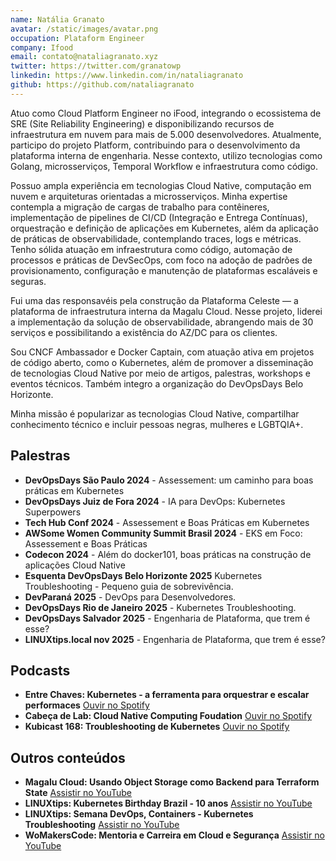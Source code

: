 ```yaml
---
name: Natália Granato
avatar: /static/images/avatar.png
occupation: Plataform Engineer
company: Ifood
email: contato@nataliagranato.xyz
twitter: https://twitter.com/granatowp
linkedin: https://www.linkedin.com/in/nataliagranato
github: https://github.com/nataliagranato
---
```


Atuo como Cloud Platform Engineer no iFood, integrando o ecossistema de SRE (Site Reliability Engineering) e disponibilizando recursos de infraestrutura em nuvem para mais de 5.000 desenvolvedores. Atualmente, participo do projeto Platform, contribuindo para o desenvolvimento da plataforma interna de engenharia. Nesse contexto, utilizo tecnologias como Golang, microsserviços, Temporal Workflow e infraestrutura como código.

Possuo ampla experiência em tecnologias Cloud Native, computação em nuvem e arquiteturas orientadas a microsserviços. Minha expertise contempla a migração de cargas de trabalho para contêineres, implementação de pipelines de CI/CD (Integração e Entrega Contínuas), orquestração e definição de aplicações em Kubernetes, além da aplicação de práticas de observabilidade, contemplando traces, logs e métricas. Tenho sólida atuação em infraestrutura como código, automação de processos e práticas de DevSecOps, com foco na adoção de padrões de provisionamento, configuração e manutenção de plataformas escaláveis e seguras.

Fui uma das responsavéis pela construção da Plataforma Celeste — a plataforma de infraestrutura interna da Magalu Cloud. Nesse projeto, liderei a implementação da solução de observabilidade, abrangendo mais de 30 serviços e possibilitando a existência do AZ/DC para os clientes.

Sou CNCF Ambassador e Docker Captain, com atuação ativa em projetos de código aberto, como o Kubernetes, além de promover a disseminação de tecnologias Cloud Native por meio de artigos, palestras, workshops e eventos técnicos. Também integro a organização do DevOpsDays Belo Horizonte.

Minha missão é popularizar as tecnologias Cloud Native, compartilhar conhecimento técnico e incluir pessoas negras, mulheres e LGBTQIA+.


## Palestras

- **DevOpsDays São Paulo 2024** - Assessement: um caminho para boas práticas em Kubernetes
- **DevOpsDays Juiz de Fora 2024** - IA para DevOps: Kubernetes Superpowers
- **Tech Hub Conf 2024** - Assessement e Boas Práticas em Kubernetes
- **AWSome Women Community Summit Brasil 2024** - EKS em Foco: Assessement e Boas Práticas
- **Codecon 2024** - Além do docker101, boas práticas na construção de aplicações Cloud Native
- **Esquenta DevOpsDays Belo Horizonte 2025** Kubernetes Troubleshooting - Pequeno guia de sobrevivência.
- **DevParaná 2025** - DevOps para Desenvolvedores.
- **DevOpsDays Rio de Janeiro 2025** - Kubernetes Troubleshooting.
- **DevOpsDays Salvador 2025** - Engenharia de Plataforma, que trem é esse?
- **LINUXtips.local nov 2025** - Engenharia de Plataforma, que trem é esse?

## Podcasts

- **Entre Chaves: Kubernetes - a ferramenta para orquestrar e escalar performaces**
  [Ouvir no Spotify](https://open.spotify.com/episode/7xDhEURVw8fpBQAr0Td32N)
- **Cabeça de Lab: Cloud Native Computing Foudation**
  [Ouvir no Spotify](https://open.spotify.com/episode/33gB4bZL5CAY0jkiI0qks7)
- **Kubicast 168: Troubleshooting de Kubernetes**
  [Ouvir no Spotify](https://open.spotify.com/show/7x2OHOUAaOnTjlSwBHNAjN)

## Outros conteúdos

- **Magalu Cloud: Usando Object Storage como Backend para Terraform State**
  [Assistir no YouTube](https://www.youtube.com/watch?v=6FH14RMvC9c)
- **LINUXtips: Kubernetes Birthday Brazil - 10 anos**
  [Assistir no YouTube](https://www.youtube.com/watch?v=U7pNEmsjT40)
- **LINUXtips: Semana DevOps, Containers - Kubernetes Troubleshooting**
  [Assistir no YouTube](https://www.youtube.com/watch?v=6avNT7jRFQQ)
- **WoMakersCode: Mentoria e Carreira em Cloud e Segurança**
  [Assistir no YouTube](https://www.youtube.com/watch?v=AkUdtWlAJ8I)
